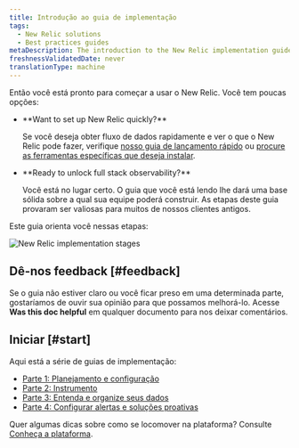 ```yaml
---
title: Introdução ao guia de implementação
tags:
  - New Relic solutions
  - Best practices guides
metaDescription: The introduction to the New Relic implementation guide.
freshnessValidatedDate: never
translationType: machine
---
```


Então você está pronto para começar a usar o New Relic. Você tem poucas opções:

* <DNT>
    **Want to set up New Relic quickly?**
  </DNT>

  Se você deseja obter fluxo de dados rapidamente e ver o que o New Relic pode fazer, verifique [nosso guia de lançamento rápido](/docs/new-relic-solutions/get-started/quick-launch-guide) ou [procure as ferramentas específicas que deseja instalar](https://newrelic.com/instant-observability).

* <DNT>
    **Ready to unlock full stack observability?**
  </DNT>

  Você está no lugar certo. O guia que você está lendo lhe dará uma base sólida sobre a qual sua equipe poderá construir. As etapas deste guia provaram ser valiosas para muitos de nossos clientes antigos.

Este guia orienta você nessas etapas:

<img
  title="New Relic implementation stages"
  alt="New Relic implementation stages"
  src="/images/apm_diagram_implementation-guide-stages.webp"
/>

## Dê-nos feedback [#feedback]

Se o guia não estiver claro ou você ficar preso em uma determinada parte, gostaríamos de ouvir sua opinião para que possamos melhorá-lo. Acesse <DNT>**Was this doc helpful**</DNT> em qualquer documento para nos deixar comentários.

## Iniciar [#start]

Aqui está a série de guias de implementação:

* [Parte 1: Planejamento e configuração](/docs/new-relic-solutions/get-started/implementation-guide-planning-setup)
* [Parte 2: Instrumento](/docs/new-relic-solutions/get-started/implementation-guide-instrument)
* [Parte 3: Entenda e organize seus dados](/docs/new-relic-solutions/get-started/implementation-guide-organize-data)
* [Parte 4: Configurar alertas e soluções proativas](/docs/new-relic-solutions/get-started/implementation-guide-alerting-proactive-solutions)

Quer algumas dicas sobre como se locomover na plataforma? Consulte [Conheça a plataforma](/docs/new-relic-solutions/new-relic-one/introduction-new-relic-platform).
